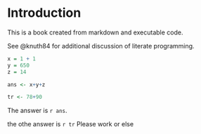 # Introduction

This is a book created from markdown and executable code.

See @knuth84 for additional discussion of literate programming.

```r
x = 1 + 1
y = 650
z = 14

ans <- x+y+z

tr <- 78+90

```

The answer is `r ans`.

the othe answer is `r tr`
Please work or else
